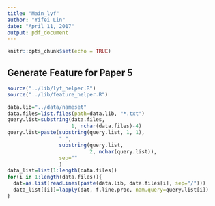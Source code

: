 ```yaml
---
title: "Main_lyf"
author: "Yifei Lin"
date: "April 11, 2017"
output: pdf_document
---
```


```r
knitr::opts_chunk$set(echo = TRUE)
```

## Generate Feature for Paper 5
```r
source("../lib/lyf_helper.R")
source("../lib/feature_helper.R")
```

```r
data.lib="../data/nameset"
data.files=list.files(path=data.lib, "*.txt")
query.list=substring(data.files, 
                     1, nchar(data.files)-4)
query.list=paste(substring(query.list, 1, 1), 
                 " ", 
                 substring(query.list, 
                           2, nchar(query.list)),
                 sep=""
                 )
data_list=list(1:length(data.files))
for(i in 1:length(data.files)){
  dat=as.list(readLines(paste(data.lib, data.files[i], sep="/")))
  data_list[[i]]=lapply(dat, f.line.proc, nam.query=query.list[i])
}
```

